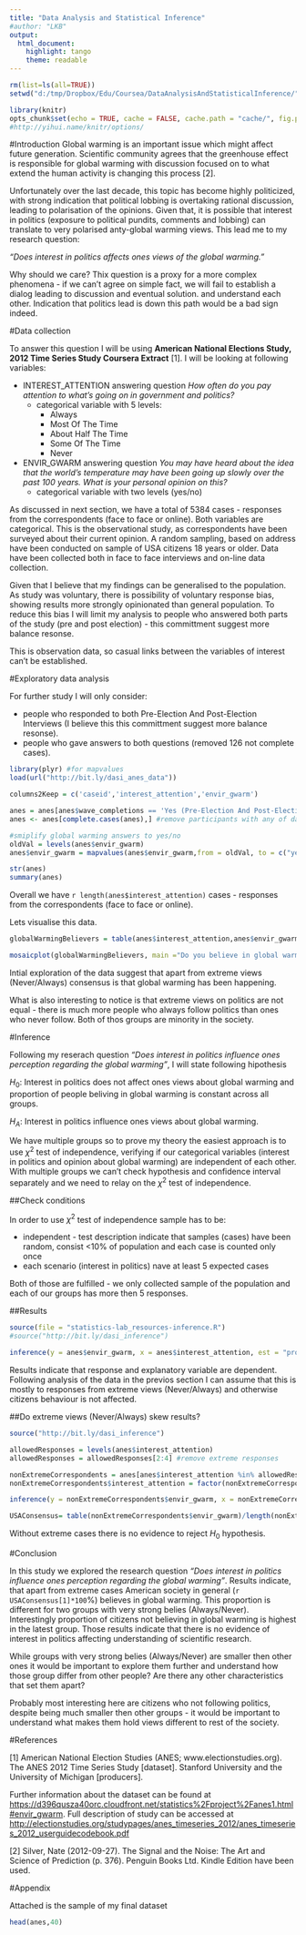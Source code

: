 ```yaml
---
title: "Data Analysis and Statistical Inference"
#author: "LKB"
output: 
  html_document: 
    highlight: tango
    theme: readable
---
```


```r
rm(list=ls(all=TRUE))
setwd("d:/tmp/Dropbox/Edu/Coursea/DataAnalysisAndStatisticalInference/")

library(knitr)
opts_chunk$set(echo = TRUE, cache = FALSE, cache.path = "cache/", fig.path = "figure/", warning = FALSE)
#http://yihui.name/knitr/options/
```


#Introduction
Global warming is an important issue which might affect future generation. Scientific community agrees that the greenhouse effect is responsible for global warming with discussion focused on to what extend the human activity is changing this process [2]. 

Unfortunately over the last decade, this topic has become highly politicized, with strong indication that political lobbing is overtaking rational discussion, leading to polarisation of the opinions. Given that, it is possible that interest in politics (exposure to political pundits, comments and lobbing) can translate to very polarised anty-global warming views. This lead me to my research question:

*"Does interest in politics affects ones views of the global warming."*

Why should we care? Thix question is a proxy for a more complex phenomena - if we can't agree on simple fact, we will fail to establish a dialog leading to discussion and eventual solution.  and understand each other. Indication that politics lead is down this path would be a bad sign indeed.

#Data collection

To answer this question I will be using **American National Elections Study, 2012 Time Series Study Coursera Extract** [1].  I will be looking at following variables:

* INTEREST_ATTENTION answering question *How often do you pay attention to what's going on in government and politics?*
    * categorical variable with 5 levels:
      * Always
      * Most Of The Time
      * About Half The Time
      * Some Of The Time
      * Never
* ENVIR_GWARM answering question *You may have heard about the idea that the world's temperature may have been going up slowly over the past 100 years. What is your personal opinion on this?* 
    * categorical variable with two levels (yes/no)
  
  
As discussed in next section, we have a total of 5384 cases - responses from the correspondents (face to face or online). Both variables are categorical. This is the observational study, as correspondents have been surveyed about their current opinion. A random sampling, based on address have been conducted on sample of USA citizens 18 years or older. Data have been collected both in face to face interviews and on-line data collection.

Given that I believe that my findings can be generalised to the population. As study was voluntary, there is possibility of voluntary response bias, showing results more strongly opinionated than general population. To reduce this bias I will limit my analysis to people who answered both parts of the study (pre and post election) - this committment suggest more balance resonse. 

This is observation data, so casual links between the variables of interest can't be established.


#Exploratory data analysis

For further study I will only consider:

* people who responded to both Pre-Election And Post-Election Interviews (I believe this  this committment suggest more balance resonse).
* people who gave answers to both questions (removed 126 not complete cases).

```r
library(plyr) #for mapvalues
load(url("http://bit.ly/dasi_anes_data"))

columns2Keep = c('caseid','interest_attention','envir_gwarm')

anes = anes[anes$wave_completions == 'Yes (Pre-Election And Post-Election Interviews Completed)',columns2Keep]
anes <- anes[complete.cases(anes),] #remove participants with any of data missing
```

```r
#smiplify global warming answers to yes/no
oldVal = levels(anes$envir_gwarm)
anes$envir_gwarm = mapvalues(anes$envir_gwarm,from = oldVal, to = c("yes","no"))

str(anes)
summary(anes) 

```


Overall we have `r length(anes$interest_attention)` cases - responses from the correspondents (face to face or online).

Lets visualise this data.

```r
globalWarmingBelievers = table(anes$interest_attention,anes$envir_gwarm)

mosaicplot(globalWarmingBelievers, main ="Do you believe in global warming?", xlab = "Do you pay attention to what's going on in government and politics?",ylab = "Is global warming happening?", color = 3:4)

```

Intial exploration of the data suggest that apart from extreme views (Never/Always) consensus is that global warming has been happening.

What is also interesting to notice is that extreme views on politics are not equal - there is much more people who always follow politics than ones who never follow. Both of thos groups are minority in the society.

#Inference

Following my reserach question *"Does interest in politics influence ones perception regarding the global warming"*, I will state following hipothesis

$H_0:$ Interest in politics does not affect ones views about global warming and proportion of people beliving in global warming is constant across all groups.

$H_A:$ Interest in politics influence ones views about global warming.

We have multiple groups so to prove my theory the easiest approach is to use $\chi^2$ test of independence, verifying if our categorical variables (interest in politics and opinion about global warming) are independent of each other. With multiple groups we can't check hypothesis and confidence interval separately and we need to relay on the $\chi^2$ test of independence.

##Check conditions

In order to use $\chi^2$ test of independence sample has to be:

* independent - test description indicate that samples (cases) have been random, consist <10% of population and each case is counted only once
* each scenario (interest in politics) nave at least 5 expected cases

Both of those are fulfilled - we only collected sample of the population and each of our groups has more then 5 responses.

##Results


```r
source(file = "statistics-lab_resources-inference.R")
#source("http://bit.ly/dasi_inference")

inference(y = anes$envir_gwarm, x = anes$interest_attention, est = "proportion", type = "ht",  alternative = "greater", method = "theoretical",eda_plot = FALSE, inf_plot = FALSE )

```

Results indicate that response and explanatory variable are dependent. Following analysis of the data in the previos section I can assume that this is mostly to responses from extreme views (Never/Always) and otherwise citizens behaviour is not affected.


##Do extreme views (Never/Always) skew results?

```r
source("http://bit.ly/dasi_inference")

allowedResponses = levels(anes$interest_attention)
allowedResponses = allowedResponses[2:4] #remove extreme responses

nonExtremeCorrespondents = anes[anes$interest_attention %in% allowedResponses,]
nonExtremeCorrespondents$interest_attention = factor(nonExtremeCorrespondents$interest_attention) #remove dropped levels

inference(y = nonExtremeCorrespondents$envir_gwarm, x = nonExtremeCorrespondents$interest_attention, est = "proportion", type = "ht",  alternative = "greater", method = "theoretical",eda_plot = FALSE, inf_plot = FALSE )

USAConsensus= table(nonExtremeCorrespondents$envir_gwarm)/length(nonExtremeCorrespondents$envir_gwarm)
```

Without extreme cases there is no evidence to reject $H_0$ hypothesis.


#Conclusion

In this study we explored the research question *"Does interest in politics influence ones perception regarding the global warming"*. 
Results indicate, that apart from extreme cases American society in general (`r USAConsensus[1]*100`%) believes in global warming. 
This proportion is different for two groups with very strong belies (Always/Never). Interestingly proportion of citizens not believing in global warming is highest in the latest group. Those results indicate that there is no evidence of interest in politics affecting understanding of scientific research.

While groups with very strong belies (Always/Never) are smaller then other ones it would be important to explore them further and understand how those group differ from other people? Are there any other characteristics that set them apart?

Probably most interesting here are citizens who not following politics, despite being much smaller then other groups - it would be important to understand what makes them hold views different to rest of the society. 


#References

[1] American National Election Studies (ANES; www.electionstudies.org). The ANES 2012 Time Series Study [dataset]. Stanford University and the University of Michigan [producers].

Further information about the dataset can be found at <https://d396qusza40orc.cloudfront.net/statistics%2Fproject%2Fanes1.html#envir_gwarm>. Full description of study can be accessed at <http://electionstudies.org/studypages/anes_timeseries_2012/anes_timeseries_2012_userguidecodebook.pdf>

[2] Silver, Nate (2012-09-27). The Signal and the Noise: The Art and Science of Prediction (p. 376). Penguin Books Ltd. Kindle Edition have been used.


#Appendix

Attached is the sample of my final dataset

```r
head(anes,40)
```

